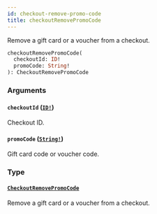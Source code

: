 ```yaml
---
id: checkout-remove-promo-code
title: checkoutRemovePromoCode
---
```


Remove a gift card or a voucher from a checkout.

```graphql
checkoutRemovePromoCode(
  checkoutId: ID!
  promoCode: String!
): CheckoutRemovePromoCode

```

### Arguments

#### `checkoutId` ([`ID!`](/api-reference/scalars/id.mdx))

Checkout ID.

#### `promoCode` ([`String!`](/api-reference/scalars/string.mdx))

Gift card code or voucher code.

### Type

#### [`CheckoutRemovePromoCode`](/api-reference/objects/checkout-remove-promo-code.mdx)

Remove a gift card or a voucher from a checkout.
